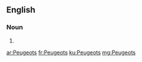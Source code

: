 ==English==

===Noun===
{{head|en}}

# {{plural of|Peugeot}}

[[ar:Peugeots]]
[[fr:Peugeots]]
[[ku:Peugeots]]
[[mg:Peugeots]]